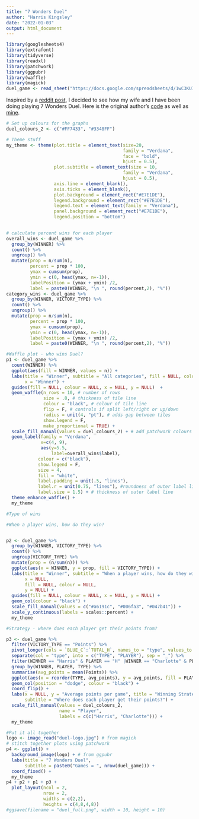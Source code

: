 ```yaml
---
title: "7 Wonders Duel"
author: "Harris Kingsley"
date: "2022-01-03"
output: html_document
---
```


```r
library(googlesheets4)
library(extrafont)
library(tidyverse)
library(readxl)
library(patchwork)
library(ggpubr)
library(waffle)
library(magick)
duel_game <- read_sheet("https://docs.google.com/spreadsheets/d/1wC3KUIt7DSZ4vM8FKZFDmqa0BDT8uB1IbaCuIMnLzCI/edit?usp=sharing")
```
Inspired by a [reddit post](https://www.reddit.com/r/boardgames/comments/ru9ij9/patchwork_duel_data_viz/), I decided to see how my wife and I have been doing playing 7 Wonders Duel. Here is the original author's [code](https://github.com/emilynordmann/theaplotalypse) as well as [mine](https://github.com/hkingsley-code/blog/blob/main/content/post/2022-01-03-duel/index.Rmd). 


```r
# Set up colours for the graphs
duel_colours_2 <- c("#FF7433", "#3348FF")
```


```r
# Theme stuff
my_theme <- theme(plot.title = element_text(size=20, 
                                            family = "Verdana", 
                                            face = "bold", 
                                            hjust = 0.5),
                  plot.subtitle = element_text(size = 10, 
                                            family = "Verdana",
                                            hjust = 0.5),
                  axis.line = element_blank(), 
                  axis.ticks = element_blank(),
                  plot.background = element_rect("#E7E1DE"),
                  legend.background = element_rect("#E7E1DE"),
                  legend.text = element_text(family = "Verdana"),
                  panel.background = element_rect("#E7E1DE"),
                  legend.position = "bottom")
             
```


```r
# calculate percent wins for each player
overall_wins <- duel_game %>%
  group_by(WINNER) %>%
  count() %>%
  ungroup() %>%
  mutate(prop = n/sum(n),
         percent = prop * 100,
         ymax = cumsum(prop),
         ymin = c(0, head(ymax, n=-1)),
         labelPosition = (ymax + ymin) /2,
         label = paste0(WINNER, "\n ", round(percent,2), "%")) 
category_wins <- duel_game %>%
  group_by(WINNER, VICTORY_TYPE) %>%
  count() %>%
  ungroup() %>%
  mutate(prop = n/sum(n),
         percent = prop * 100,
         ymax = cumsum(prop),
         ymin = c(0, head(ymax, n=-1)),
         labelPosition = (ymax + ymin) /2,
         label = paste0(WINNER, "\n ", round(percent,2), "%")) 
```




```r
#Waffle plot - who wins Duel?
p1 <- duel_game %>%
  count(WINNER) %>%
  ggplot(aes(fill = WINNER, values = n)) +
  labs(title = "Winner", subtitle = "All categories", fill = NULL, colour = NULL,
       x = "Winner") +
  guides(fill = NULL, colour = NULL, x = NULL, y = NULL)  +
  geom_waffle(n_rows = 10, # number of rows
              size = .8, # thickness of tile line
              colour = "black", # colour of tile line
              flip = F, # controls if split left/right or up/down 
              radius = unit(4, "pt"), # adds gap between tiles
              show.legend = F,
              make_proportional = TRUE) +
  scale_fill_manual(values = duel_colours_2) + # add patchwork colours
  geom_label(family = "Verdana", 
             x=c(4, 9), 
             aes(y=5.5, 
                 label=overall_wins$label), 
            colour = c("black"), 
            show.legend = F,
            size = 4,
            fill = "white",
            label.padding = unit(.5, "lines"),
            label.r = unit(0.75, "lines"), #roundness of outer label line
            label.size = 1.5) + # thickness of outer label line
  theme_enhance_waffle() +
  my_theme
```


```r
#Type of wins

#When a player wins, how do they win?


p2 <- duel_game %>%
  group_by(WINNER, VICTORY_TYPE) %>%
  count() %>%
  ungroup(VICTORY_TYPE) %>%
  mutate(prop = (n/sum(n))) %>%
  ggplot(aes(x = WINNER, y = prop, fill = VICTORY_TYPE)) +
  labs(title = "Winner", subtitle = "When a player wins, how do they win?", 
       x = NULL, 
       fill = NULL, colour = NULL, 
       y = NULL) +
  guides(fill = NULL, colour = NULL, x = NULL, y = NULL) +
  geom_col(colour = "black") +
  scale_fill_manual(values = c("#a6191c", "#006fa3", "#047b41")) +
  scale_y_continuous(labels = scales::percent) +
  my_theme
```



```r
#Strategy - where does each player get their points from?

p3 <- duel_game %>%
  filter(VICTORY_TYPE == "Points") %>%
  pivot_longer(cols = `BLUE_C`:`TOTAL_H`, names_to = "type", values_to = "Points") %>%
  separate(col = "type", into = c("TYPE", "PLAYER"), sep = "_") %>%
  filter(WINNER == "Harris" & PLAYER == "H" |WINNER == "Charlotte" & PLAYER == "C") %>%
  group_by(WINNER, PLAYER, TYPE) %>%
  summarise(avg_points = mean(Points)) %>%
  ggplot(aes(x = reorder(TYPE, avg_points), y = avg_points, fill = PLAYER)) +
  geom_col(position = "dodge", colour = "black") +
  coord_flip() +
  labs(x = NULL, y = "Average points per game", title = "Winning Strategies",
       subtitle = "Where does each player get their points?") +
  scale_fill_manual(values = duel_colours_2, 
                    name = "Player", 
                    labels = c(c("Harris", "Charlotte"))) +
  my_theme
```




```r
#Put it all together
logo <- image_read("duel-logo.jpg") # from magick
# stitch together plots using patchwork
p4 <- ggplot() +
  background_image(logo) + # from ggpubr
  labs(title = "7 Wonders Duel",
       subtitle = paste0("Games = ", nrow(duel_game))) +
  coord_fixed() +
  my_theme
p4 + p2 + p1 + p3 +
  plot_layout(ncol = 2, 
              nrow = 2, 
              widths = c(2,2),
              heights = c(4,8,4,8)) 
#ggsave(filename = "duel_full.png", width = 10, height = 10)
```
